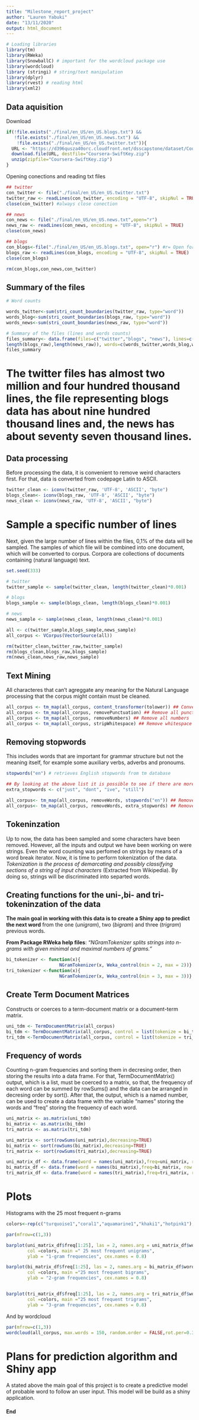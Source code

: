 ---
title: "Milestone_report_project"
author: "Lauren Yabuki"
date: "13/11/2020"
output: html_document
---

```{r, echo=FALSE, message=FALSE, warning=FALSE}
# Loading libraries
library(tm)
library(RWeka)
library(SnowballC) # important for the wordcloud package use
library(wordcloud)
library (stringi) # string/text manipulation
library(dplyr)
library(rvest) # reading html
library(xml2)
```
## Data aquisition

Download
```{r}
if(!file.exists("./final/en_US/en_US.blogs.txt") &&
   !file.exists("./final/en_US/en_US.news.txt") && 
    !file.exists("./final/en_US/en_US.twitter.txt")){
  URL <- "https://d396qusza40orc.cloudfront.net/dsscapstone/dataset/Coursera-SwiftKey.zip"
  download.file(URL, destfile="Coursera-SwiftKey.zip")
  unzip(zipfile="Coursera-SwiftKey.zip")
}
```
Opening conections and reading txt files
```{r warning=FALSE}
## twitter
con_twitter <- file("./final/en_US/en_US.twitter.txt")
twitter_raw <- readLines(con_twitter, encoding = "UTF-8", skipNul = TRUE)
close(con_twitter) #always close conection

## news
con_news <- file("./final/en_US/en_US.news.txt",open="r")
news_raw <- readLines(con_news, encoding = "UTF-8", skipNul = TRUE) 
close(con_news)

## blogs
con_blogs<-file("./final/en_US/en_US.blogs.txt", open="r") #r= Open for reading in text mode.
blogs_raw <- readLines(con_blogs, encoding = "UTF-8", skipNul = TRUE) 
close(con_blogs)

rm(con_blogs,con_news,con_twitter)
```

## Summary of the files
```{r}
# Word counts

words_twitter<-sum(stri_count_boundaries(twitter_raw, type="word"))
words_blog<-sum(stri_count_boundaries(blogs_raw, type="word"))
words_news<-sum(stri_count_boundaries(news_raw, type="word"))

# Summary of the files (lines and words counts)
files_summary<- data.frame(files=c("twitter","blogs", "news"), lines=c(length(twitter_raw),
length(blogs_raw),length(news_raw)), words=c(words_twitter,words_blog,words_news))
files_summary
```
# The twitter files has almost two million and four hundred thousand lines, the file representing blogs data has about nine hundred thousand lines and, the news has about seventy seven thousand lines.

## Data processing

Before processing the data, it is convenient to remove weird characters first. For that, data is converted from codepage Latin to ASCII.
```{r message=FALSE, warning=FALSE}
twitter_clean <- iconv(twitter_raw, 'UTF-8', 'ASCII', "byte")
blogs_clean<- iconv(blogs_raw, 'UTF-8', 'ASCII', "byte")
news_clean <- iconv(news_raw, 'UTF-8', 'ASCII', "byte")
```

# Sample a specific number of lines

Next, given the large number of lines within the files, 0,1% of the data will be sampled. The samples of which file will be combined into one document, which will be converted to corpus. Corpora are collections of documents containing (natural language) text. 
```{r message=FALSE, warning=FALSE}
set.seed(333)

# twitter
twitter_sample <- sample(twitter_clean, length(twitter_clean)*0.001)

# blogs
blogs_sample <- sample(blogs_clean, length(blogs_clean)*0.001)

# news
news_sample <- sample(news_clean, length(news_clean)*0.001)

all <- c(twitter_sample,blogs_sample,news_sample)
all_corpus <- VCorpus(VectorSource(all))

rm(twitter_clean,twitter_raw,twitter_sample)
rm(blogs_clean,blogs_raw,blogs_sample)
rm(news_clean,news_raw,news_sample)
```

## Text Mining

All characteres that can't agreggate any meaning for the Natural Language processing that the corpus might contain must be cleaned. 
```{r message=FALSE, warning=FALSE}
all_corpus <- tm_map(all_corpus, content_transformer(tolower)) ## Convert to lower case
all_corpus <- tm_map(all_corpus, removePunctuation) ## Remove all punctuatins
all_corpus <- tm_map(all_corpus, removeNumbers) ## Remove all numbers 
all_corpus <- tm_map(all_corpus, stripWhitespace) ## Remove whitespace
```

## Removing stopwords

This includes words that are important for grammar structure but not the meaning itself, for example some auxiliary verbs, adverbs and pronoums.
```{r message=TRUE, warning=FALSE}
stopwords("en") # retrieves English stopwords from tm database

## By looking at the above list it is possible to see if there are more stopwords that  can also be removed and were not included
extra_stopwords <- c("just", "dont", "ive", "still")

all_corpus<- tm_map(all_corpus, removeWords, stopwords("en")) ## Remove database stopwords
all_corpus<- tm_map(all_corpus, removeWords, extra_stopwords) ## Remove extra stopwords
```

## Tokeninzation

Up to now, the data has been sampled and some characters have been removed. However, all the inputs and output we have been working on were strings. Even the word counting was perfomed on strings by means of a word break iterator. Now, it is time to perform tokenization of the data. *Tokenization is the process of demarcating and possibly classifying sections of a string of input characters* (Extracted from Wikipedia). By doing so, strings will be discriminated into separted words.

## Creating functions for the uni-,bi- and tri- tokeninzation of the data

**The main goal in working with this data is to create a Shiny app to predict the next word** from the one (*unigram*), two (*bigram*) and three (*trigram*) previous words.

**From Package RWeka help files**: *"NGramTokenizer splits strings into n-grams with given minimal and maximal numbers of grams."*

```{r}
bi_tokenizer <- function(x){
                    NGramTokenizer(x, Weka_control(min = 2, max = 2))}
tri_tokenizer <-function(x){
                    NGramTokenizer(x, Weka_control(min = 3, max = 3))}
```

## Create Term Document Matrices 

Constructs or coerces to a term-document matrix or a document-term matrix.
```{r}
uni_tdm <- TermDocumentMatrix(all_corpus)
bi_tdm <- TermDocumentMatrix(all_corpus, control = list(tokenize = bi_tokenizer))
tri_tdm <-TermDocumentMatrix(all_corpus, control = list(tokenize = tri_tokenizer))
```

## Frequency of words

Counting n-gram frequencies and sorting them in decresing order, then storing the results into a data frame. For that, TermDocumentMatrix() output, which is a list, must be coerced to a matrix, so that, the frequency of each word can be summed by rowSums() and the data can be arranged in decresing order by sort(). After that, the output, which is a named number, can be used to create a data frame with the variable "names" storing the words and "freq" storing the frequency of each word.
```{r}
uni_matrix <- as.matrix(uni_tdm)
bi_matrix <- as.matrix(bi_tdm)
tri_matrix <- as.matrix(tri_tdm)

uni_matrix <- sort(rowSums(uni_matrix),decreasing=TRUE)
bi_matrix <- sort(rowSums(bi_matrix),decreasing=TRUE)
tri_matrix <- sort(rowSums(tri_matrix),decreasing=TRUE)

uni_matrix_df <- data.frame(word = names(uni_matrix),freq=uni_matrix, row.names = 1:length(uni_matrix))
bi_matrix_df <- data.frame(word = names(bi_matrix),freq=bi_matrix, row.names = 1:length(bi_matrix))
tri_matrix_df <- data.frame(word = names(tri_matrix),freq=tri_matrix, row.names = 1:length(tri_matrix))
```

# Plots

Histograms with the 25 most frequent n-grams
```{r}
colors<-rep(c("turquoise1","coral1","aquamarine1","khaki1","hotpink1"), times=1, each=5)

par(mfrow=c(1,3))

barplot(uni_matrix_df$freq[1:25], las = 2, names.arg = uni_matrix_df$word[1:25],
        col =colors, main =" 25 most frequent unigrams", 
        ylab = "1-gram frequencies", cex.names = 0.8)

barplot(bi_matrix_df$freq[1:25], las = 2, names.arg = bi_matrix_df$word[1:25],
        col =colors, main ="25 most frequent bigrams",
        ylab = "2-gram frequencies", cex.names = 0.8)


barplot(tri_matrix_df$freq[1:25], las = 2, names.arg = tri_matrix_df$word[1:25],
        col =colors, main ="25 most frequent trigrams",
        ylab = "3-gram frequencies", cex.names = 0.8)
```

And by wordcloud

```{r message=FALSE, warning=FALSE}
par(mfrow=c(1,3))
wordcloud(all_corpus, max.words = 150, random.order = FALSE,rot.per=0.35, use.r.layout=FALSE,colors=brewer.pal(8, "Dark2"))
```

# Plans for  prediction algorithm and Shiny app

A stated above the main goal of this project is to create a predictive model of probable word to follow an user input. This model will be build as a shiny application.



#### End